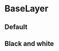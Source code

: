 
<Meta title="UI/BaseLayer" component={BaseLayer} />

# BaseLayer

## Default

<Preview>
  <Story name="Default">
    <Map fullScreen>
      <BaseLayer />
    </Map>
  </Story>
</Preview>

## Black and white

<Preview>
  <Story name="Black and White">
    <Map fullScreen>
      <BaseLayer
        baseLayer={`https://{s}.data.amsterdam.nl/topo_rd_zw/{z}/{x}/{y}.png`} 
      />
    </Map>
  </Story>
</Preview>
